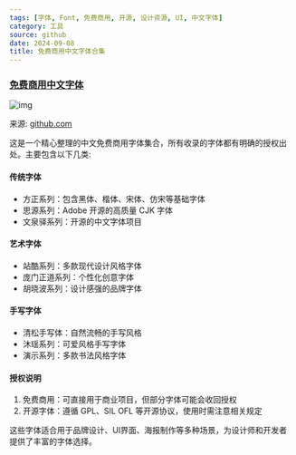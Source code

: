 ```yaml
---
tags: [字体, Font, 免费商用, 开源, 设计资源, UI, 中文字体]
category: 工具
source: github
date: 2024-09-08
title: 免费商用中文字体合集
---
```


### [免费商用中文字体](https://github.com/wordshub/free-font)

![img](https://img.mengpeng.tech/i/2024/12/04/674fe3b837138.webp)

来源: [github.com](https://github.com/wordshub/free-font)

这是一个精心整理的中文免费商用字体集合，所有收录的字体都有明确的授权出处。主要包含以下几类:

#### 传统字体
- 方正系列：包含黑体、楷体、宋体、仿宋等基础字体
- 思源系列：Adobe 开源的高质量 CJK 字体
- 文泉驿系列：开源的中文字体项目

#### 艺术字体
- 站酷系列：多款现代设计风格字体
- 庞门正道系列：个性化创意字体
- 胡晓波系列：设计感强的品牌字体

#### 手写字体
- 清松手写体：自然流畅的手写风格
- 沐瑶系列：可爱风格手写字体
- 演示系列：多款书法风格字体

#### 授权说明
1. 免费商用：可直接用于商业项目，但部分字体可能会收回授权
2. 开源字体：遵循 GPL、SIL OFL 等开源协议，使用时需注意相关规定

这些字体适合用于品牌设计、UI界面、海报制作等多种场景，为设计师和开发者提供了丰富的字体选择。
